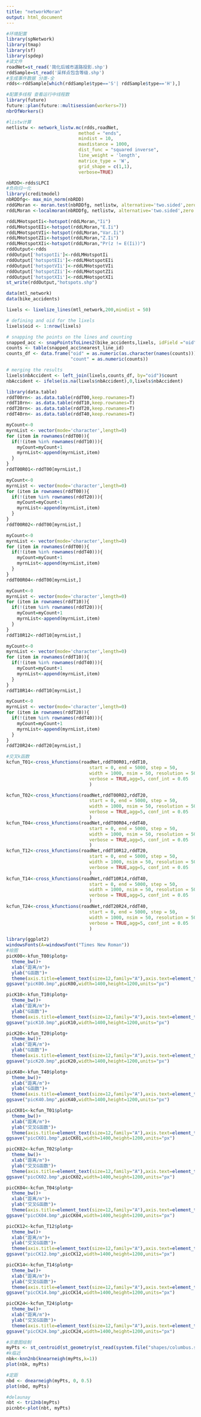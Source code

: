 ---
title: "networkMoran"
output: html_document
---

```{r}
#环境配置
library(spNetwork)
library(tmap)
library(sf)
library(spdep)
#读文件
roadNet=st_read('简化后城市道路投影.shp')
rddSample=st_read('采样点包含等级.shp')
#生成事件数据 分类-全
rdds<-rddSample[which(rddSample$type=='S'| rddSample$type=='H'),]
```

```{r}
#配置多线程 查看运行中线程数
library(future)
future::plan(future::multisession(workers=7))
nbrOfWorkers()
```

```{r}
#listw计算
netlistw <- network_listw.mc(rdds,roadNet,
                           method = "ends",
                           mindist = 10,
                           maxdistance = 1000,
                           dist_func = "squared inverse",
                           line_weight = 'length',
                           matrice_type = 'W',
                           grid_shape = c(1,1),
                           verbose=TRUE)

```

```{r}
nbRDD<-rdds$LPCI
#负向归一化
library(creditmodel)
nbRDDfg<- max_min_norm(nbRDD)
rddGMoran <- moran.test(nbRDDfg, netlistw, alternative='two.sided',zero.policy = T)
rddLMoran <-localmoran(nbRDDfg, netlistw, alternative='two.sided',zero.policy = T)
```

```{r}
rddLMHotspotIi<-hotspot(rddLMoran,"Ii")
rddLMHotspotEIi<-hotspot(rddLMoran,"E.Ii")
rddLMHotspotVIi<-hotspot(rddLMoran,"Var.Ii")
rddLMHotspotZIi<-hotspot(rddLMoran,"Z.Ii")
rddLMHotspotXIi<-hotspot(rddLMoran,"Pr(z != E(Ii))")
rddOutput<-rdds
rddOutput['hotspotIi']<-rddLMHotspotIi
rddOutput['hotspotEIi']<-rddLMHotspotEIi
rddOutput['hotspotVIi']<-rddLMHotspotVIi
rddOutput['hotspotZIi']<-rddLMHotspotZIi
rddOutput['hotspotXIi']<-rddLMHotspotXIi
st_write(rddOutput,"hotspots.shp")
```


```{r}
data(mtl_network) 
data(bike_accidents)
```

```{r}
lixels <- lixelize_lines(mtl_network,200,mindist = 50)

# defining and oid for the lixels
lixels$oid <- 1:nrow(lixels)

# snapping the points on the lines and counting
snapped_acc <- snapPointsToLines2(bike_accidents,lixels, idField ="oid")
counts <- table(snapped_acc$nearest_line_id)
counts_df <- data.frame("oid" = as.numeric(as.character(names(counts))),
                        "count" = as.numeric(counts))

# merging the results
lixels$nbAccident <- left_join(lixels,counts_df, by="oid")$count
nbAccident <- ifelse(is.na(lixels$nbAccident),0,lixels$nbAccident)
```


```{r}
library(data.table)
rddT00rn<- as.data.table(rddT00,keep.rownames=T)
rddT10rn<- as.data.table(rddT10,keep.rownames=T)
rddT20rn<- as.data.table(rddT20,keep.rownames=T)
rddT40rn<- as.data.table(rddT40,keep.rownames=T)
```

```{r}
myCount<-0
myrnList <- vector(mode='character',length=0)
for (item in rownames(rddT00)){
  if(!(item %in% rownames(rddT10))){
    myCount=myCount+1
    myrnList<-append(myrnList,item)
  }
}
rddT00R01<-rddT00[myrnList,]

myCount<-0
myrnList <- vector(mode='character',length=0)
for (item in rownames(rddT00)){
  if(!(item %in% rownames(rddT20))){
    myCount=myCount+1
    myrnList<-append(myrnList,item)
  }
}
rddT00R02<-rddT00[myrnList,]

myCount<-0
myrnList <- vector(mode='character',length=0)
for (item in rownames(rddT00)){
  if(!(item %in% rownames(rddT40))){
    myCount=myCount+1
    myrnList<-append(myrnList,item)
  }
}
rddT00R04<-rddT00[myrnList,]

myCount<-0
myrnList <- vector(mode='character',length=0)
for (item in rownames(rddT10)){
  if(!(item %in% rownames(rddT20))){
    myCount=myCount+1
    myrnList<-append(myrnList,item)
  }
}
rddT10R12<-rddT10[myrnList,]

myCount<-0
myrnList <- vector(mode='character',length=0)
for (item in rownames(rddT10)){
  if(!(item %in% rownames(rddT40))){
    myCount=myCount+1
    myrnList<-append(myrnList,item)
  }
}
rddT10R14<-rddT10[myrnList,]

myCount<-0
myrnList <- vector(mode='character',length=0)
for (item in rownames(rddT20)){
  if(!(item %in% rownames(rddT40))){
    myCount=myCount+1
    myrnList<-append(myrnList,item)
  }
}
rddT20R24<-rddT20[myrnList,]
```
```{r}
#交叉k函数
kcfun_T01<-cross_kfunctions(roadNet,rddT00R01,rddT10,
                               start = 0, end = 5000, step = 50, 
                               width = 1000, nsim = 50, resolution = 50,
                               verbose = TRUE,agg=5, conf_int = 0.05
                               )

kcfun_T02<-cross_kfunctions(roadNet,rddT00R02,rddT20,
                               start = 0, end = 5000, step = 50, 
                               width = 1000, nsim = 50, resolution = 50,
                               verbose = TRUE,agg=5, conf_int = 0.05
                               )
kcfun_T04<-cross_kfunctions(roadNet,rddT00R04,rddT40,
                               start = 0, end = 5000, step = 50, 
                               width = 1000, nsim = 50, resolution = 50,
                               verbose = TRUE,agg=5, conf_int = 0.05
                               )
kcfun_T12<-cross_kfunctions(roadNet,rddT10R12,rddT20,
                               start = 0, end = 5000, step = 50, 
                               width = 1000, nsim = 50, resolution = 50,
                               verbose = TRUE,agg=5, conf_int = 0.05
                               )
kcfun_T14<-cross_kfunctions(roadNet,rddT10R14,rddT40,
                               start = 0, end = 5000, step = 50, 
                               width = 1000, nsim = 50, resolution = 50,
                               verbose = TRUE,agg=5, conf_int = 0.05
                               )
kcfun_T24<-cross_kfunctions(roadNet,rddT20R24,rddT40,
                               start = 0, end = 5000, step = 50, 
                               width = 1000, nsim = 50, resolution = 50,
                               verbose = TRUE,agg=5, conf_int = 0.05
                               )
```

```{r}
library(ggplot2)
windowsFonts(A=windowsFont("Times New Roman"))
#绘图
picK00<-kfun_T00$plotg+
  theme_bw()+
  xlab("距离/m")+
  ylab("G函数")+
  theme(axis.title=element_text(size=12,family="A"),axis.text=element_text(size=12,family="A"))
ggsave("picK00.bmp",picK00,width=1400,height=1200,units="px")

picK10<-kfun_T10$plotg+
  theme_bw()+
  xlab("距离/m")+
  ylab("G函数")+
  theme(axis.title=element_text(size=12,family="A"),axis.text=element_text(size=12,family="A"))
ggsave("picK10.bmp",picK10,width=1400,height=1200,units="px")

picK20<-kfun_T20$plotg+
  theme_bw()+
  xlab("距离/m")+
  ylab("G函数")+
  theme(axis.title=element_text(size=12,family="A"),axis.text=element_text(size=12,family="A"))
ggsave("picK20.bmp",picK20,width=1400,height=1200,units="px")

picK40<-kfun_T40$plotg+
  theme_bw()+
  xlab("距离/m")+
  ylab("G函数")+
  theme(axis.title=element_text(size=12,family="A"),axis.text=element_text(size=12,family="A"))
ggsave("picK40.bmp",picK40,width=1400,height=1200,units="px")

picCK01<-kcfun_T01$plotg+
  theme_bw()+
  xlab("距离/m")+
  ylab("交叉G函数")+
  theme(axis.title=element_text(size=12,family="A"),axis.text=element_text(size=12,family="A"))
ggsave("picCK01.bmp",picCK01,width=1400,height=1200,units="px")

picCK02<-kcfun_T02$plotg+
  theme_bw()+
  xlab("距离/m")+
  ylab("交叉G函数")+
  theme(axis.title=element_text(size=12,family="A"),axis.text=element_text(size=12,family="A"))
ggsave("picCK02.bmp",picCK02,width=1400,height=1200,units="px")

picCK04<-kcfun_T04$plotg+
  theme_bw()+
  xlab("距离/m")+
  ylab("交叉G函数")+
  theme(axis.title=element_text(size=12,family="A"),axis.text=element_text(size=12,family="A"))
ggsave("picCK04.bmp",picCK04,width=1400,height=1200,units="px")

picCK12<-kcfun_T12$plotg+
  theme_bw()+
  xlab("距离/m")+
  ylab("交叉G函数")+
  theme(axis.title=element_text(size=12,family="A"),axis.text=element_text(size=12,family="A"))
ggsave("picCK12.bmp",picCK12,width=1400,height=1200,units="px")

picCK14<-kcfun_T14$plotg+
  theme_bw()+
  xlab("距离/m")+
  ylab("交叉G函数")+
  theme(axis.title=element_text(size=12,family="A"),axis.text=element_text(size=12,family="A"))
ggsave("picCK14.bmp",picCK14,width=1400,height=1200,units="px")

picCK24<-kcfun_T24$plotg+
  theme_bw()+
  xlab("距离/m")+
  ylab("交叉G函数")+
  theme(axis.title=element_text(size=12,family="A"),axis.text=element_text(size=12,family="A"))
ggsave("picCK24.bmp",picCK24,width=1400,height=1200,units="px")
```

```{r}
#示意图绘制
myPts <- st_centroid(st_geometry(st_read(system.file("shapes/columbus.shp", package="spData")[1], quiet=TRUE)))
#k临近
nbk<-knn2nb(knearneigh(myPts,k=1))
plot(nbk, myPts)

#定距
nbd <- dnearneigh(myPts, 0, 0.5)
plot(nbd, myPts)

#delaunay
nbt <- tri2nb(myPts)
picnbt<-plot(nbt, myPts)
```

